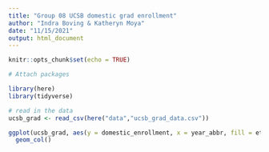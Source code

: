 ```yaml
---
title: "Group 08 UCSB domestic grad enrollment"
author: "Indra Boving & Katheryn Moya"
date: "11/15/2021"
output: html_document
---
```


```r
knitr::opts_chunk$set(echo = TRUE)

# Attach packages

library(here)
library(tidyverse)
```

```r
# read in the data
ucsb_grad <- read_csv(here("data","ucsb_grad_data.csv"))
```

```r
ggplot(ucsb_grad, aes(y = domestic_enrollment, x = year_abbr, fill = ethnicity)) +
  geom_col()
```

